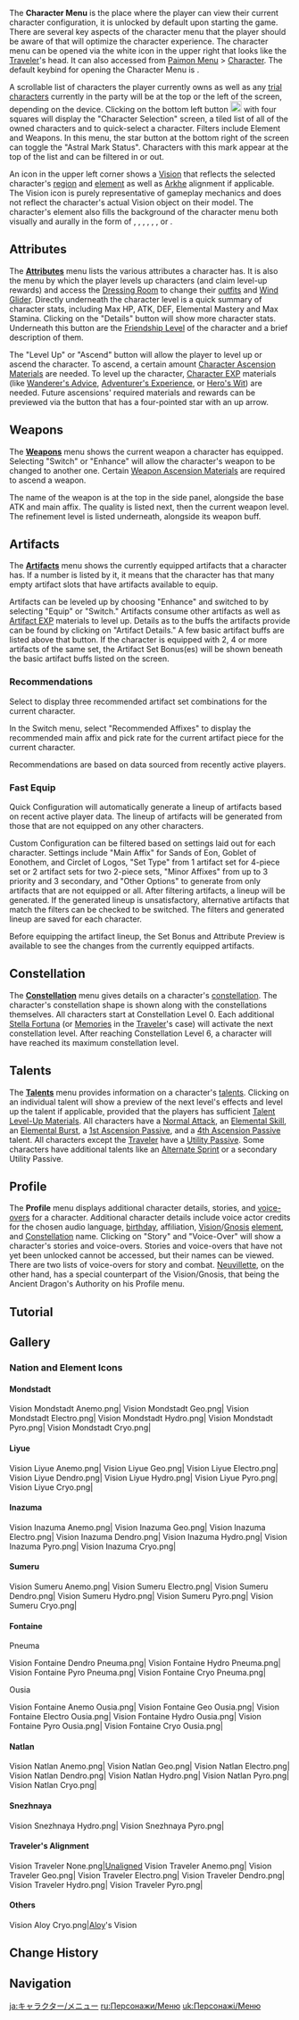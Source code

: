 {{CharacterSystemTabs}}
{{Terminology Infobox
|title = Character Menu
|image = Icon Character.png
|type  = Game Systems
|group = Menus
}}
The '''Character Menu''' is the place where the player can view their current character configuration, it is unlocked by default upon starting the game. There are several key aspects of the character menu that the player should be aware of that will optimize the character experience. The character menu can be opened via the white icon in the upper right that looks like the [[Traveler]]'s head. It can also accessed from [[Paimon Menu]] > [[Character]]. The default keybind for opening the Character Menu is {{key|C}}.

A scrollable list of characters the player currently owns as well as any [[Character Trial|trial characters]] currently in the party will be at the top or the left of the screen, depending on the device. Clicking on the bottom left button [[File:Icon List.png|20px|link=]] with four squares will display the "Character Selection" screen, a tiled list of all of the owned characters and to quick-select a character. Filters include Element and Weapons. In this menu, the star button at the bottom right of the screen can toggle the "Astral Mark Status". Characters with this mark appear at the top of the list and can be filtered in or out.

An icon in the upper left corner shows a [[Vision]] that reflects the selected character's [[region]] and [[element]] as well as [[Arkhe]] alignment if applicable. The Vision icon is purely representative of gameplay mechanics and does not reflect the character's actual Vision object on their model. The character's element also fills the background of the character menu both visually and aurally in the form of {{Color|Electro|lightning}}, {{Color|Hydro|water bubbles}}, {{Color|Cryo|snow}}, {{Color|Pyro|ash}}, {{Color|Anemo|wind}}, {{Color|Dendro|leaves}}, or {{Color|Geo|rocks}}.

==Attributes==
The '''[[Attributes]]''' menu lists the various attributes a character has. It is also the menu by which the player levels up characters (and claim level-up rewards) and access the [[Dressing Room]] to change their [[Character Outfit|outfits]] and [[Wind Glider]]. Directly underneath the character level is a quick summary of character stats, including Max HP, ATK, DEF, Elemental Mastery and Max Stamina. Clicking on the "Details" button will show more character stats. Underneath this button are the [[Friendship Level]] of the character and a brief description of them.

The "Level Up" or "Ascend" button will allow the player to level up or ascend the character. To ascend, a certain amount [[Character Ascension Material]]s are needed. To level up the character, [[Character EXP]] materials (like [[Wanderer's Advice]], [[Adventurer's Experience]], or [[Hero's Wit]]) are needed. Future ascensions' required materials and rewards can be previewed via the button that has a four-pointed star with an up arrow.

==Weapons==
The '''[[Weapons]]''' menu shows the current weapon a character has equipped. Selecting "Switch" or "Enhance" will allow the character's weapon to be changed to another one. Certain [[Weapon Ascension Material]]s are required to ascend a weapon.

The name of the weapon is at the top in the side panel, alongside the base ATK and main affix. The quality is listed next, then the current weapon level. The refinement level is listed underneath, alongside its weapon buff.

==Artifacts==
The '''[[Artifact]]s''' menu shows the currently equipped artifacts that a character has. If a number is listed by it, it means that the character has that many empty artifact slots that have artifacts available to equip.

Artifacts can be leveled up by choosing "Enhance" and switched to by selecting "Equip" or "Switch." Artifacts consume other artifacts as well as [[Artifact EXP]] materials to level up. Details as to the buffs the artifacts provide can be found by clicking on "Artifact Details." A few basic artifact buffs are listed above that button. If the character is equipped with 2, 4 or more artifacts of the same set, the Artifact Set Bonus(es) will be shown beneath the basic artifact buffs listed on the screen.

===Recommendations===
Select {{Icon|Artifact Set Recommendation}} to display three recommended artifact set combinations for the current character.

In the Switch menu, select "Recommended Affixes" to display the recommended main affix and pick rate for the current artifact piece for the current character.

Recommendations are based on data sourced from recently active players.

===Fast Equip===
Quick Configuration will automatically generate a lineup of artifacts based on recent active player data. The lineup of artifacts will be generated from those that are not equipped on any other characters.

Custom Configuration can be filtered based on settings laid out for each character. Settings include "Main Affix" for Sands of Eon, Goblet of Eonothem, and Circlet of Logos, "Set Type" from 1 artifact set for 4-piece set or 2 artifact sets for two 2-piece sets, "Minor Affixes" from up to 3 priority and 3 secondary, and "Other Options" to generate from only artifacts that are not equipped or all. After filtering artifacts, a lineup will be generated. If the generated lineup is unsatisfactory, alternative artifacts that match the filters can be checked to be switched. The filters and generated lineup are saved for each character.

Before equipping the artifact lineup, the Set Bonus and Attribute Preview is available to see the changes from the currently equipped artifacts.

==Constellation==
The '''[[Constellation]]''' menu gives details on a character's [[constellation]]. The character's constellation shape is shown along with the constellations themselves. All characters start at Constellation Level 0. Each additional [[Stella Fortuna]] (or [[Memories]] in the [[Traveler]]'s case) will activate the next constellation level. After reaching Constellation Level 6, a character will have reached its maximum constellation level.

==Talents==
The '''[[Talents]]''' menu provides information on a character's [[talents]]. Clicking on an individual talent will show a preview of the next level's effects and level up the talent if applicable, provided that the players has sufficient [[Talent Level-Up Material]]s. All characters have a [[Normal Attack]], an [[Elemental Skill]], an [[Elemental Burst]], a [[1st Ascension Passive]], and a [[4th Ascension Passive]] talent. All characters except the [[Traveler]] have a [[Utility Passive]]. Some characters have additional talents like an [[Alternate Sprint]] or a secondary Utility Passive.

==Profile==
The '''Profile''' menu displays additional character details, stories, and [[voice-over]]s for a character. Additional character details include voice actor credits for the chosen audio language, [[birthday]], affiliation, [[Vision]]/[[Gnosis]] [[element]], and [[Constellation/Gallery|Constellation]] name. Clicking on "Story" and "Voice-Over" will show a character's stories and voice-overs. Stories and voice-overs that have not yet been unlocked cannot be accessed, but their names can be viewed. There are two lists of voice-overs for story and combat. [[Neuvillette]], on the other hand, has a special counterpart of the Vision/Gnosis, that being the Ancient Dragon's Authority on his Profile menu.

==Tutorial==
{{Tutorial
|image1 = Tutorial Character Menu Affix.png
|text1  = When you view an [[artifact]] in the Character Menu, the Main Affix and Minor Affixes on said artifact that suit this [[character]] will be {{Color|help|highlighted}}.<br>{{Color|help|This function can be toggled on and off in your [[Settings]].}}
}}

==Gallery==
===Nation and Element Icons===
====Mondstadt====
<gallery widths="150" spacing="small">
Vision Mondstadt Anemo.png|{{Anemo}}
Vision Mondstadt Geo.png|{{Geo}}
Vision Mondstadt Electro.png|{{Electro}}
<!--Vision Mondstadt Dendro.png|{{Dendro}}-->
Vision Mondstadt Hydro.png|{{Hydro}}
Vision Mondstadt Pyro.png|{{Pyro}}
Vision Mondstadt Cryo.png|{{Cryo}}
</gallery>

====Liyue====
<gallery widths="150" spacing="small">
Vision Liyue Anemo.png|{{Anemo}}
Vision Liyue Geo.png|{{Geo}}
Vision Liyue Electro.png|{{Electro}}
Vision Liyue Dendro.png|{{Dendro}}
Vision Liyue Hydro.png|{{Hydro}}
Vision Liyue Pyro.png|{{Pyro}}
Vision Liyue Cryo.png|{{Cryo}}
</gallery>

====Inazuma====
<gallery widths="150" spacing="small">
Vision Inazuma Anemo.png|{{Anemo}}
Vision Inazuma Geo.png|{{Geo}}
Vision Inazuma Electro.png|{{Electro}}
Vision Inazuma Dendro.png|{{Dendro}}
Vision Inazuma Hydro.png|{{Hydro}}
Vision Inazuma Pyro.png|{{Pyro}}
Vision Inazuma Cryo.png|{{Cryo}}
</gallery>

====Sumeru====
<gallery widths="150" spacing="small">
Vision Sumeru Anemo.png|{{Anemo}}
<!--Vision Sumeru Geo.png|{{Geo}}-->
Vision Sumeru Electro.png|{{Electro}}
Vision Sumeru Dendro.png|{{Dendro}}
Vision Sumeru Hydro.png|{{Hydro}}
Vision Sumeru Pyro.png|{{Pyro}}
Vision Sumeru Cryo.png|{{Cryo}}
</gallery>

====Fontaine====
;Pneuma
<gallery widths="150" spacing="small">
<!--Vision Fontaine Anemo Pneuma.png|{{Anemo}}-->
<!--Vision Fontaine Geo Pneuma.png|{{Geo}}-->
<!--Vision Fontaine Electro Pneuma.png|{{Electro}}-->
Vision Fontaine Dendro Pneuma.png|{{Dendro}}
Vision Fontaine Hydro Pneuma.png|{{Hydro}}
Vision Fontaine Pyro Pneuma.png|{{Pyro}}
Vision Fontaine Cryo Pneuma.png|{{Cryo}}
</gallery>

;Ousia
<gallery widths="150" spacing="small">
Vision Fontaine Anemo Ousia.png|{{Anemo}}
Vision Fontaine Geo Ousia.png|{{Geo}}
Vision Fontaine Electro Ousia.png|{{Electro}}
<!--Vision Fontaine Dendro Ousia.png|{{Dendro}}-->
Vision Fontaine Hydro Ousia.png|{{Hydro}}
Vision Fontaine Pyro Ousia.png|{{Pyro}}
Vision Fontaine Cryo Ousia.png|{{Cryo}}
</gallery>

====Natlan====
<gallery widths="150" spacing="small">
Vision Natlan Anemo.png|{{Anemo}}
Vision Natlan Geo.png|{{Geo}}
Vision Natlan Electro.png|{{Electro}}
Vision Natlan Dendro.png|{{Dendro}}
Vision Natlan Hydro.png|{{Hydro}}
Vision Natlan Pyro.png|{{Pyro}}
Vision Natlan Cryo.png|{{Cryo}}
</gallery>

====Snezhnaya====
<gallery widths="150" spacing="small">
<!--Vision Snezhnaya Anemo.png|{{Anemo}}-->
<!--Vision Snezhnaya Geo.png|{{Geo}}-->
<!--Vision Snezhnaya Electro.png|{{Electro}}-->
<!--Vision Snezhnaya Dendro.png|{{Dendro}}-->
Vision Snezhnaya Hydro.png|{{Hydro}}
Vision Snezhnaya Pyro.png|{{Pyro}}
<!--Vision Snezhnaya Cryo.png|{{Cryo}}-->
</gallery>

====Traveler's Alignment====
<gallery widths="150" spacing="small">
Vision Traveler None.png|[[Unaligned]]
Vision Traveler Anemo.png|{{Anemo}}
Vision Traveler Geo.png|{{Geo}}
Vision Traveler Electro.png|{{Electro}}
Vision Traveler Dendro.png|{{Dendro}}
Vision Traveler Hydro.png|{{Hydro}}
Vision Traveler Pyro.png|{{Pyro}}
<!--Vision Traveler Cryo.png|{{Cryo}}-->
</gallery>

====Others====
<gallery widths="150" spacing="small">
Vision Aloy Cryo.png|[[Aloy]]'s {{Cryo}} Vision
</gallery>

==Change History==
{{Change History|1.0}}

==Navigation==
{{Game Systems Navbox}}

[[ja:キャラクター/メニュー]]
[[ru:Персонажи/Меню]]
[[uk:Персонажі/Меню]]